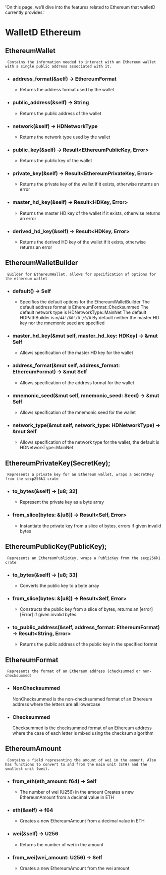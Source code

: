  'On this page, we’ll dive into the features related to Ethereum that walletD currently provides.'

# WalletD Ethereum

## EthereumWallet
	 Contains the information needed to interact with an Ethereum wallet with a single public address associated with it.

- ###  address_format(&self) -> EthereumFormat 
	 -	 Returns the address format used by the wallet

- ###  public_address(&self) -> String 
	 -	 Returns the public address of the wallet

- ###  network(&self) -> HDNetworkType 
	 -	 Returns the network type used by the wallet

- ###  public_key(&self) -\> Result\<EthereumPublicKey, Error\> 
	 -	 Returns the public key of the wallet

- ###  private_key(&self) -\> Result\<EthereumPrivateKey, Error\> 
	 -	 Returns the private key of the wallet if it exists, otherwise returns an error

- ###  master_hd_key(&self) -\> Result\<HDKey, Error\> 
	 -	 Returns the master HD key of the wallet if it exists, otherwise returns an error

- ###  derived_hd_key(&self) -\> Result\<HDKey, Error\> 
	 -	 Returns the derived HD key of the wallet if it exists, otherwise returns an error

## EthereumWalletBuilder
	 Builder for EthereumWallet, allows for specification of options for the ethereum wallet

- ###  default() -> Self 
	 -	 Specifies the default options for the EthereumWalletBuilder
	 The default address format is EthereumFormat::Checksummed
	 The default network type is HDNetworkType::MainNet
	 The default HDPathBuilder is `m/44'/60'/0'/0/0`
	 By default neither the master HD key nor the mnemonic seed are specified

- ###  master_hd_key(&mut self, master_hd_key: HDKey) -> &mut Self 
	 -	 Allows specification of the master HD key for the wallet

- ###  address_format(&mut self, address_format: EthereumFormat) -> &mut Self 
	 -	 Allows specification of the address format for the wallet

- ###  mnemonic_seed(&mut self, mnemonic_seed: Seed) -> &mut Self 
	 -	 Allows specification of the mnemonic seed for the wallet

- ###  network_type(&mut self, network_type: HDNetworkType) -> &mut Self 
	 -	 Allows specification of the network type for the wallet, the default is HDNetworkType::MainNet

## EthereumPrivateKey(SecretKey);
	 Represents a private key for an Ethereum wallet, wraps a SecretKey from the secp256k1 crate
- ###  to_bytes(&self) -> [u8; 32] 
	 -	 Represent the private key as a byte array
- ###  from_slice(bytes: &[u8]) -\> Result\<Self, Error\> 
	 -	 Instantiate the private key from a slice of bytes, errors if given invalid bytes

## EthereumPublicKey(PublicKey);
	 Represents an EthereumPublicKey, wraps a PublicKey from the secp256k1 crate

- ###  to_bytes(&self) -> [u8; 33] 
	 -	 Converts the public key to a byte array

- ###  from_slice(bytes: &[u8]) -\> Result\<Self, Error\> 
	 -	 Constructs the public key from a slice of bytes, returns an [error][Error] if given invalid bytes

- ###  to_public_address(&self, address_format: EthereumFormat) -\> Result\<String, Error\> 
	 -	 Returns the public address of the public key in the specified format

## EthereumFormat
	 Represents the format of an Ethereum address (checksummed or non-checksummed)

- ### NonChecksummed
	 NonChecksummed is the non-checksummed format of an Ethereum address where the letters are all lowercase

- ### Checksummed
	 Checksummed is the checksummed format of an Ethereum address where the case of each letter is mixed using the checksum algorithm


## EthereumAmount
	 Contains a field representing the amount of wei in the amount. Also has functions to convert to and from the main unit (ETH) and the smallest unit (wei).

- ###  from_eth(eth_amount: f64) -> Self 
	 -	 The number of wei (U256) in the amount
	 Creates a new EthereumAmount from a decimal value in ETH

- ###  eth(&self) -> f64 
	 -	 Creates a new EthereumAmount from a decimal value in ETH

- ###  wei(&self) -> U256 
	 -	 Returns the number of wei in the amount

- ###  from_wei(wei_amount: U256) -> Self 
	 -	 Creates a new EthereumAmount from the wei amount

